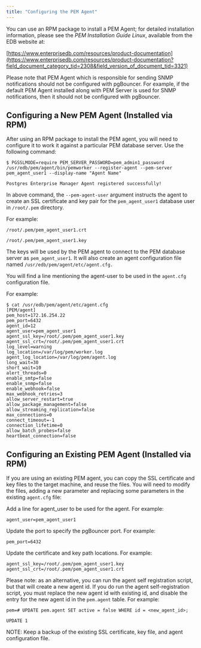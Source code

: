 ```yaml
---
title: "Configuring the PEM Agent"
---
```


<div id="configuring_the_pem_agent" class="registered_link"></div>

You can use an RPM package to install a PEM Agent; for detailed installation information, please see the *PEM Installation Guide Linux*, available from the EDB website at:

[https://www.enterprisedb.com/resources/product-documentation](https://www.enterprisedb.com/resources/product-documentation?field_document_category_tid=2308&field_version_of_document_tid=3321)

Please note that PEM Agent which is responsible for sending SNMP notifications should not be configured with pgBouncer. For example, if the default PEM Agent installed along with PEM Server is used for SNMP notifications, then it should not be configured with pgBouncer.

## Configuring a New PEM Agent (Installed via RPM)

After using an RPM package to install the PEM agent, you will need to configure it to work it against a particular PEM database server. Use the following command:

```text
$ PGSSLMODE=require PEM_SERVER_PASSWORD=pem_admin1_password
/usr/edb/pem/agent/bin/pemworker --register-agent --pem-server
pem_agent_user1 --display-name "Agent Name"

Postgres Enterprise Manager Agent registered successfully!
```

In above command, the `--pem-agent-user` argument instructs the agent to create an SSL certificate and key pair for the `pem_agent_user1` database user in `/root/.pem` directory.

For example:

```text
/root/.pem/pem_agent_user1.crt

/root/.pem/pem_agent_user1.key
```

The keys will be used by the PEM agent to connect to the PEM database server as `pem_agent_user1`. It will also create an agent configuration file named `/usr/edb/pem/agent/etc/agent.cfg.`

You will find a line mentioning the agent-user to be used in the `agent.cfg` configuration file.

For example:

```text
$ cat /usr/edb/pem/agent/etc/agent.cfg
[PEM/agent]
pem_host=172.16.254.22
pem_port=6432
agent_id=12
agent_user=pem_agent_user1
agent_ssl_key=/root/.pem/pem_agent_user1.key
agent_ssl_crt=/root/.pem/pem_agent_user1.crt
log_level=warning
log_location=/var/log/pem/worker.log
agent_log_location=/var/log/pem/agent.log
long_wait=30
short_wait=10
alert_threads=0
enable_smtp=false
enable_snmp=false
enable_webhook=false
max_webhook_retries=3
allow_server_restart=true
allow_package_management=false
allow_streaming_replication=false
max_connections=0
connect_timeout=-1
connection_lifetime=0
allow_batch_probes=false
heartbeat_connection=false
```

## Configuring an Existing PEM Agent (Installed via RPM)

If you are using an existing PEM agent, you can copy the SSL certificate and key files to the target machine, and reuse the files. You will need to modify the files, adding a new parameter and replacing some parameters in the existing `agent.cfg` file:

Add a line for agent_user to be used for the agent. For example:

```text
agent_user=pem_agent_user1
```

Update the port to specify the pgBouncer port. For example:

```text
pem_port=6432
```

Update the certificate and key path locations. For example:

```text
agent_ssl_key=/root/.pem/pem_agent_user1.key
agent_ssl_crt=/root/.pem/pem_agent_user1.crt
```

Please note: as an alternative, you can run the agent self registration script, but that will create a new agent id. If you do run the agent self-registration script, you must replace the new agent id with existing id, and disable the entry for the new agent id in the `pem.agent` table. For example:

```text
pem=# UPDATE pem.agent SET active = false WHERE id = <new_agent_id>;

UPDATE 1
```

NOTE: Keep a backup of the existing SSL certificate, key file, and agent configuration file.
